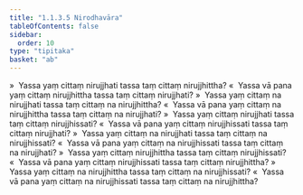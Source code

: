 ```yaml
---
title: "1.1.3.5 Nirodhavāra"
tableOfContents: false
sidebar:
  order: 10
type: "tipitaka"
basket: "ab"
---
```



<DynamicBreadcrumb />

<Division number="47">

<Paragraph number="194">
»  Yassa yaṃ cittaṃ nirujjhati tassa taṃ cittaṃ nirujjhittha?
</Paragraph>

<Paragraph number="195">
«  Yassa vā pana yaṃ cittaṃ nirujjhittha tassa taṃ cittaṃ nirujjhati?
</Paragraph>

<Paragraph number="196">
»  Yassa yaṃ cittaṃ na nirujjhati tassa taṃ cittaṃ na nirujjhittha?
</Paragraph>

<Paragraph number="197">
«  Yassa vā pana yaṃ cittaṃ na nirujjhittha tassa taṃ cittaṃ na nirujjhati?
</Paragraph>

</Division>
<Division number="48">

<Paragraph number="198">
»  Yassa yaṃ cittaṃ nirujjhati tassa taṃ cittaṃ nirujjhissati?
</Paragraph>

<Paragraph number="199">
«  Yassa vā pana yaṃ cittaṃ nirujjhissati tassa taṃ cittaṃ nirujjhati?
</Paragraph>

<Paragraph number="200">
»  Yassa yaṃ cittaṃ na nirujjhati tassa taṃ cittaṃ na nirujjhissati?
</Paragraph>

<Paragraph number="201">
«  Yassa vā pana yaṃ cittaṃ na nirujjhissati tassa taṃ cittaṃ na nirujjhati?
</Paragraph>

</Division>
<Division number="49">

<Paragraph number="202">
»  Yassa yaṃ cittaṃ nirujjhittha tassa taṃ cittaṃ nirujjhissati?
</Paragraph>

<Paragraph number="203">
«  Yassa vā pana yaṃ cittaṃ nirujjhissati tassa taṃ cittaṃ nirujjhittha?
</Paragraph>

<Paragraph number="204">
»  Yassa yaṃ cittaṃ na nirujjhittha tassa taṃ cittaṃ na nirujjhissati?
</Paragraph>

<Paragraph number="205">
«  Yassa vā pana yaṃ cittaṃ na nirujjhissati tassa taṃ cittaṃ na nirujjhittha?
</Paragraph>
</Division>
